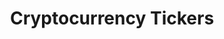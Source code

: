 ---
title: 'Cryptocurrency Tickers'
openapi: '/api-reference/market-data/crypto/en/openapi.yaml GET /market-data/v1/crypto/tickers'
---
